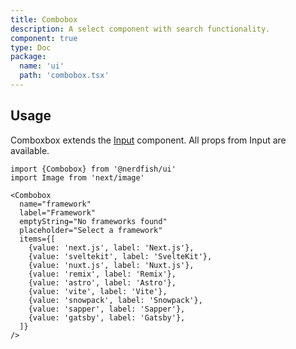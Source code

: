 ```yaml
---
title: Combobox
description: A select component with search functionality.
component: true
type: Doc
package:
  name: 'ui'
  path: 'combobox.tsx'
---
```


<ComponentExample src="/components/examples/combobox/demo.tsx">
  <ComboboxDemo />
</ComponentExample>

## Usage

Comboxbox extends the [Input](/input) component. All props from Input are
available.

```tsx
import {Combobox} from '@nerdfish/ui'
import Image from 'next/image'
```

```tsx
<Combobox
  name="framework"
  label="Framework"
  emptyString="No frameworks found"
  placeholder="Select a framework"
  items={[
    {value: 'next.js', label: 'Next.js'},
    {value: 'sveltekit', label: 'SvelteKit'},
    {value: 'nuxt.js', label: 'Nuxt.js'},
    {value: 'remix', label: 'Remix'},
    {value: 'astro', label: 'Astro'},
    {value: 'vite', label: 'Vite'},
    {value: 'snowpack', label: 'Snowpack'},
    {value: 'sapper', label: 'Sapper'},
    {value: 'gatsby', label: 'Gatsby'},
  ]}
/>
```
